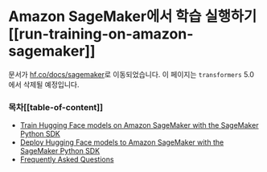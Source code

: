 <!---
Copyright 2020 The HuggingFace Team. All rights reserved.

Licensed under the Apache License, Version 2.0 (the "License");
you may not use this file except in compliance with the License.
You may obtain a copy of the License at

    http://www.apache.org/licenses/LICENSE-2.0

Unless required by applicable law or agreed to in writing, software
distributed under the License is distributed on an "AS IS" BASIS,
WITHOUT WARRANTIES OR CONDITIONS OF ANY KIND, either express or implied.
See the License for the specific language governing permissions and
limitations under the License.
-->

# Amazon SageMaker에서 학습 실행하기[[run-training-on-amazon-sagemaker]]

문서가 [hf.co/docs/sagemaker](https://huggingface.co/docs/sagemaker)로 이동되었습니다. 이 페이지는 `transformers` 5.0 에서 삭제될 예정입니다. 

### 목차[[table-of-content]]

- [Train Hugging Face models on Amazon SageMaker with the SageMaker Python SDK](https://huggingface.co/docs/sagemaker/train)
- [Deploy Hugging Face models to Amazon SageMaker with the SageMaker Python SDK](https://huggingface.co/docs/sagemaker/inference)
- [Frequently Asked Questions](https://huggingface.co/docs/sagemaker/faq)
